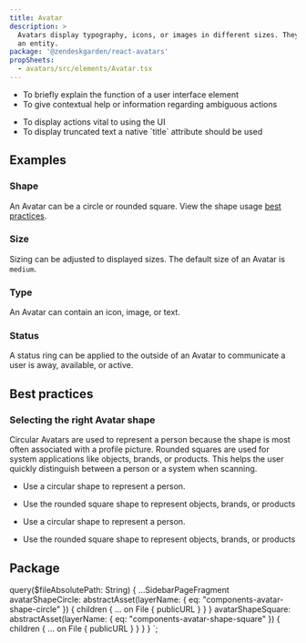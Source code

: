 ```yaml
---
title: Avatar
description: >
  Avatars display typography, icons, or images in different sizes. They help users quickly recognize
  an entity.
package: '@zendeskgarden/react-avatars'
propSheets:
  - avatars/src/elements/Avatar.tsx
---
```


<Usage>
  <Use>
    <ul>
      <li>To briefly explain the function of a user interface element</li>
      <li>To give contextual help or information regarding ambiguous actions</li>
    </ul>
  </Use>
  <Misuse>
    <ul>
      <li>To display actions vital to using the UI</li>
      <li>To display truncated text a native `title` attribute should be used</li>
    </ul>
  </Misuse>
</Usage>

## Examples

### Shape

An Avatar can be a circle or rounded square. View the shape usage [best practices](#todo).


<CodeExample code={AvatarShapeCode}>
  <AvatarShape />
</CodeExample>

### Size

Sizing can be adjusted to displayed sizes. The default size of an Avatar is `medium`.


<CodeExample code={AvatarSizeCode}>
  <AvatarSize />
</CodeExample>

### Type

An Avatar can contain an icon, image, or text.


<CodeExample code={AvatarTypeCode}>
  <AvatarType />
</CodeExample>

### Status

A status ring can be applied to the outside of an Avatar to communicate a user is away, available,
or active.


<CodeExample code={AvatarStatusCode}>
  <AvatarStatus />
</CodeExample>

## Best practices

### Selecting the right Avatar shape

Circular Avatars are used to represent a person because the shape is most often associated with a
profile picture. Rounded squares are used for system applications like objects, brands, or products.
This helps the user quickly distinguish between a person or a system when scanning.

<BestPractice>
  <Do imageSource={props.data.avatarShapeCircle.children[0].publicURL}>
    <ul>
      <li>Use a circular shape to represent a person.</li>
    </ul>
  </Do>
  <Dont imageSource={props.data.avatarShapeCircle.children[0].publicURL}>
    <ul>
      <li>Use the rounded square shape to represent objects, brands, or products</li>
    </ul>
  </Dont>
</BestPractice>

<BestPractice>
  <Do imageSource={props.data.avatarShapeCircle.children[0].publicURL}>
    <ul>
      <li>Use a circular shape to represent a person.</li>
    </ul>
  </Do>
  <Dont imageSource={props.data.avatarShapeCircle.children[0].publicURL}>
    <ul>
      <li>Use the rounded square shape to represent objects, brands, or products</li>
    </ul>
  </Dont>
</BestPractice>

## Package

<PackageDescription data={props.data.mdx.package} />
<PropSheets data={props.data.mdx.propsSheets} reactPackage={props.data.mdx.package} />


  query($fileAbsolutePath: String) {
    ...SidebarPageFragment
    avatarShapeCircle: abstractAsset(layerName: { eq: "components-avatar-shape-circle" }) {
      children {
        ... on File {
          publicURL
        }
      }
    }
    avatarShapeSquare: abstractAsset(layerName: { eq: "components-avatar-shape-square" }) {
      children {
        ... on File {
          publicURL
        }
      }
    }
  }
`;
